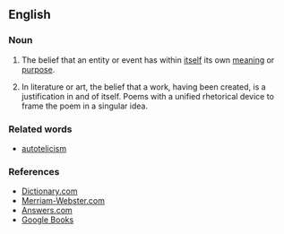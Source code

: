 ==English==

===Noun===
{{en-noun|-}}

# The belief that an entity or event has within [[itself]] its own [[meaning]] or [[purpose]].
# {{art}} In literature or art, the belief that a work, having been created, is a justification in and of itself. Poems with a unified rhetorical device to frame the poem in a singular idea. 

===Related words===
*[[autotelicism]]

===References===
* [http://dictionary.reference.com/browse/autotelicism Dictionary.com]
* [http://www.m-w.com/dictionary/autotelicism Merriam-Webster.com]
* [http://www.answers.com/topic/autotelicism Answers.com]
* [http://books.google.com/books?id=e_q1WZR8eHIC&pg=PA112&lpg=PA112&dq=autotelic+poetry&source=web&ots=6rTvNqlVH1&sig=OPD0bWLQOFuy9abG_z7e3rX5u1U Google Books]